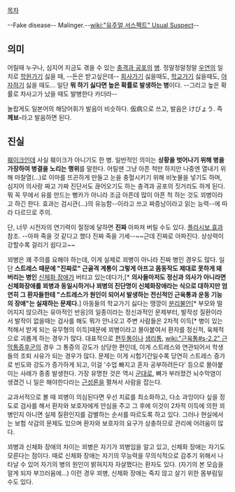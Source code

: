 [[목차]]

--Fake disease-- Malinger.--[[wiki:"유주얼 서스펙트" Usual Suspect]]--

== 의미 ==

어릴때 누구나, 심지어 지금도 겪을 수 있는 [[충격과 공포]]의 [[병]]. 정말정말정말 [[우연]]의 일치로 [[학원]]가기 싫을 때, --돈은 받고싶은데-- [[회사]]가기 싫을때도, [[학교]]가기 싫을때도, [[야자]]하기 싫을 때도... 일단 '''뭐 하기 싫다면 높은 확률로 발생하는 병'''이다. --그리고 높은 확률로 차사고가 났을 때도 발병한다 카더라--

놀랍게도 일본어의 해당어휘가 발음이 비슷하다. 仮病으로 쓰고, 발음은 けびょう. 즉 '''께뵤-'''라고 발음하면 된다. 

== 진실 ==

[[훼이크]]인데 사실 훼이크가 아니기도 한 병. 일반적인 의미는 '''상황을 벗어나기 위해 병을 가장하여 병결을 노리는 행위'''를 말한다. 어릴땐 그냥 아픈 척만 하지만 나중엔 열내기 위해 마찰열(...)로 이마를 뜨끈하게 만들고 눈을 충혈시키기 위해 비눗물을 넣기도 하며, 심지어 의사랑 짜고 가짜 진단서도 끊어오기도 하는 충격과 공포의 짓거리도 하게 된다. 뭐 꼭 무에서 유를 만드는 뻥카가 아니라 조금 아픈데 많이 아픈 척 하는 것도 꾀병이라고 하긴 한다. 효과는 검시관(...)의 유능함--이라고 쓰고 짜증남이라고 읽는 능력--에 따라 다르므로 주의.

단, 너무 시전자의 연기력이 절정에 달하면 '''진짜''' 아파져 버릴 수도 있다. [[플라시보 효과]] 참조. --아파 죽을 것 같다고 했다 진짜 죽을 기세--~~근데 진짜로 아파진다. 상상력이 강할수록 걸리기 쉽다고~~

꾀병은 꽤 주의를 요해야 하는데, 이게 실제로 꾀병이 아니라 진짜 병인 경우도 많다. 일단 '''스트레스 때문에 "진짜로" 근골격 계통이 그렇게 아프고 몸동작도 제대로 못하게 돼 버리는 병인''' [[신체화 장애]]가 버티고 있는데다가,[* '''의사들마저도 정신과 의사가 아니라면 신체화장애를 꾀병과 동일시하거나 꾀병의 진단명이 신체화장애라는 식으로 대하지만 엄연히 그 환자들한테 "스트레스가 원인이 되어서 발생하는 전신적인 근육통과 운동 기능의 장애"는 실재하는 문제다.'''] 아동들의 학교가기 싫다는 땡깡이 [[분리불안]][* 부모와 떨어지지 않으려는 유아적인 반응]의 일종이라는 정신과적인 문제부터, 발작성 질환이라서 발작이 없을때는 검사를 해도 뭐가 안나오고 주변 사람들은 2차적 이득[* 병이 있는 척해서 받게 되는 유무형의 이득]때문에 꾀병이라고 몰아붙여서 환자를 정신적, 육체적으로 괴롭게 하는 경우가 많다. 대표적으로 [[편두통]]이나 [[생리통]], [[wiki:"근육통#s-2.2" 근막통증후군]]의 경우 그 통증의 강도가 상당한 편인데, 이게 스트레스와 연관되어서 학생들의 조퇴 사유가 되는 경우가 많다. 문제는 이게 시험기간일수록 당연히 스트레스 증가로 빈도와 강도가 증가하게 되고, 이걸 '수업 빠지고 혼자 공부하려든다' 등으로 몰아붙이는 사례가 종종 발생한다. 가장 유명한 것은 역시 [[군대]]로, 뼈가 부러졌건 뇌수막염이 생겼건 니 일은 해야한다라는 [[근성론]]을 펼쳐서 사람을 잡는다. 

교과서적으로 볼 때 꾀병이 의심된다면 우선 치료를 최소화하고, 다소 과잉이다 싶을 정도로 검사를 해서 환자와 보호자에게 안심을 주고 그 후에 이것이 2차적 이득에 의한 꾀병인지 아니면 실제 질환인지를 감별하는 순서를 따르도록 하고 있다. 그러나 현실에서는 보험 삭감의 문제도 있으며 환자와 보호자의 요구가 상충하므로 관리에 어려움이 많다.

꾀병과 신체화 장애의 차이는 꾀병은 자기가 꾀병임을 알고 있고, 신체화 장애는 자기도 모른다는 점이다. 때로 신체화 장애는 자기의 무능력을 무의식적으로 감추기 위해서 나타날 수 있어 자기의 병의 원인이 밝혀지자 자살했다는 환자도 있다. (자기의 본 모습을 알게 되자 부끄러움에...) 이런 경우 꾀병, 신체화 장애는 죽지 않고 살기 위한 몸부림일 수도 있다.
